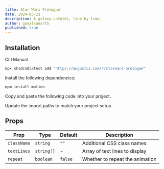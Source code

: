 ```yaml
---
title: Star Wars Prologue
date: 2024-05-21
description: A galaxy unfolds, line by line.
author: goyalsamarth
published: true
---
```


<ComponentPreview name="starwars-prologue-demo" />

## Installation

<Tabs defaultValue="cli">

<TabsList>
  <TabsTrigger value="cli">CLI</TabsTrigger>
  <TabsTrigger value="manual">Manual</TabsTrigger>
</TabsList>
<TabsContent value="cli">

```bash
npx shadcn@latest add "https://augustui.com/r/starwars-prologue"
```

</TabsContent>

<TabsContent value="manual">

<Steps>

<Step>Install the following dependencies:</Step>

```bash
npm install motion
```

<Step>Copy and paste the following code into your project.</Step>

<ComponentSource name="starwars-prologue" />

<Step>Update the import paths to match your project setup.</Step>

</Steps>

</TabsContent>

</Tabs>

## Props

| Prop        | Type       | Default | Description                     |
| ----------- | ---------- | ------- | ------------------------------- |
| `className` | `string`   | `""`    | Additional CSS class names      |
| `textLines` | `string[]` | -       | Array of text lines to display  |
| `repeat`    | `boolean`  | `false` | Whether to repeat the animation |
